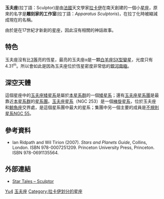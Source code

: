 {{not|御夫座}}
{{Infobox constellation
|name = Sculptor
|abbreviation = Scl
|genitive = Sculptoris
|symbology = the [[Sculpture|Sculptor]]
|RA = 0
|dec= −30
|areatotal = 475
|arearank = 36th
|numberstars = 0
|starname = [[Alpha_Sculptoris|α Scl]]
|starmagnitude = 4.31
|meteorshowers =
|bordering =[[鯨魚座|鯨魚座]]<br /> [[寶瓶座|寶瓶座]]<br /> [[南魚座|南魚座]]<br /> [[天鶴座|天鶴座]]<br /> [[鳳凰座|鳳凰座]]<br /> [[天爐座|天爐座]]
|latmax = 50
|latmin = 90
|month = 11月
|notes=}}
'''玉夫座'''(拉丁語：Sculptor)是由[[法國|法國]]天文學家[[拉卡伊|拉卡伊]]在南天創建的一個小[[星座|星座]]，原來的名字是'''雕刻家的工作室'''(拉丁語：''Apparatus Sculptoris'')，在拉丁化時被縮減成現在的名稱。

由於是在17世紀才新創的星座，因此沒有相關的神話故事。

== 特色 ==
玉夫座沒有比[[視星等|3等]]亮的恆星，最亮的玉夫座α是一顆[[白羊座SX型|白羊座SX型]][[變星|變星]]，光度只有4.31<sup>m</sup>。所以會如此是因為玉夫座位於恆星密度非常低的[[銀河座標系統|銀河南極]]。

== 深空天體 ==
這個星座中的[[玉夫座矮星系|玉夫座矮星系]]是屬於[[本星系群|本星系群]]的一個[[矮星系|矮星系]]；還有[[玉夫座星系團|玉夫座星系團]]是最靠近[[本星系群|本星系群]]的[[星系團|星系團]]。[[NGC_253|玉夫座星系]]（NGC 253）是一個[[棒旋星系|棒旋星系]]，位於玉夫座和[[鯨魚座|鯨魚座]]交界處，是這個星系團中最大的星系；集團中另一個主要的成員是[[不規則星系|不規則星系]][[NGC_55|NGC 55]]。

== 參考資料 ==
* Ian Ridpath and Wil Tirion (2007). ''Stars and Planets Guide'', Collins, London. ISBN 978-0007251209. Princeton University Press, Princeton. ISBN 978-0691135564.

== 外部連結 ==
{{Commons|Sculptor|玉夫座}}
* [http://www.ianridpath.com/startales/sculptor.htm Star Tales – Sculptor] {{Wayback|url=http://www.ianridpath.com/startales/sculptor.htm |date=20171127090504 }}

{{ConstellationsByLacaille}}
{{星座/現代}}

{{Authority control}}
[[Category:星座|Yu4]]
[[Category:玉夫座|]]
[[Category:拉卡伊划分的星座|Category:拉卡伊划分的星座]]